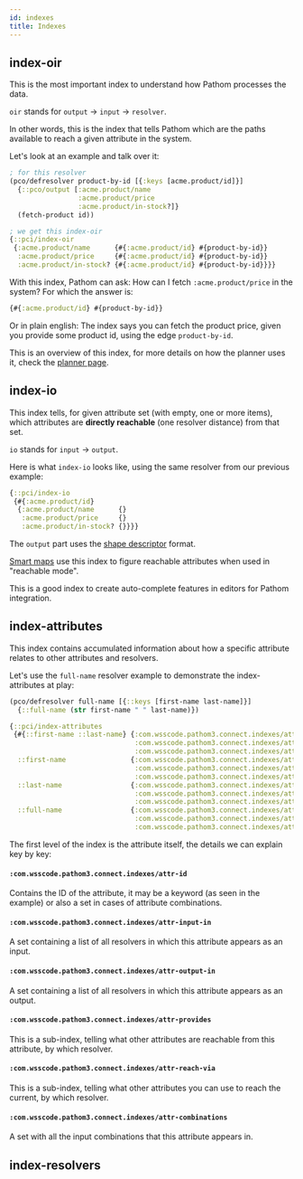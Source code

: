 ```yaml
---
id: indexes
title: Indexes
---
```


## index-oir

This is the most important index to understand how Pathom processes the data.

`oir` stands for `output` → `input` → `resolver`.

In other words, this is the index that tells Pathom which are the paths available to
reach a given attribute in the system.

Let's look at an example and talk over it:

```clojure
; for this resolver
(pco/defresolver product-by-id [{:keys [acme.product/id]}]
  {::pco/output [:acme.product/name
                 :acme.product/price
                 :acme.product/in-stock?]}
  (fetch-product id))

; we get this index-oir
{::pci/index-oir
 {:acme.product/name      {#{:acme.product/id} #{product-by-id}}
  :acme.product/price     {#{:acme.product/id} #{product-by-id}}
  :acme.product/in-stock? {#{:acme.product/id} #{product-by-id}}}}
```

With this index, Pathom can ask: How can I fetch `:acme.product/price` in the system?
For which the answer is:

```clojure
{#{:acme.product/id} #{product-by-id}}
```

Or in plain english: The index says you can fetch the product price, given you provide some
product id, using the edge `product-by-id`.

This is an overview of this index, for more details on how the planner uses it, check
the [planner page](planner.mdx).

## index-io

This index tells, for given attribute set (with empty, one or more items), which attributes
are **directly reachable** (one resolver distance) from that set.

`io` stands for `input` → `output`.

Here is what `index-io` looks like, using the same resolver from our previous example:

```clojure
{::pci/index-io
 {#{:acme.product/id}
  {:acme.product/name      {}
   :acme.product/price     {}
   :acme.product/in-stock? {}}}}
```

The `output` part uses the [shape descriptor](shape-descriptor.mdx) format.

[Smart maps](smart-maps.mdx) use this index to figure reachable attributes when used in "reachable mode".

This is a good index to create auto-complete features in editors for Pathom integration.

## index-attributes

This index contains accumulated information about how a specific attribute relates to
other attributes and resolvers.

Let's use the `full-name` resolver example to demonstrate the index-attributes at play:

```clojure
(pco/defresolver full-name [{::keys [first-name last-name]}]
  {::full-name (str first-name " " last-name)})

{::pci/index-attributes
 {#{::first-name ::last-name} {:com.wsscode.pathom3.connect.indexes/attr-id       #{::first-name ::last-name}
                               :com.wsscode.pathom3.connect.indexes/attr-provides {::full-name #{:full-name}}
                               :com.wsscode.pathom3.connect.indexes/attr-input-in #{full-name}}
  ::first-name                {:com.wsscode.pathom3.connect.indexes/attr-id           ::first-name
                               :com.wsscode.pathom3.connect.indexes/attr-combinations #{#{::first-name ::last-name}}
                               :com.wsscode.pathom3.connect.indexes/attr-input-in     #{full-name}}
  ::last-name                 {:com.wsscode.pathom3.connect.indexes/attr-id           ::last-name
                               :com.wsscode.pathom3.connect.indexes/attr-combinations #{#{::first-name ::last-name}}
                               :com.wsscode.pathom3.connect.indexes/attr-input-in     #{full-name}}
  ::full-name                 {:com.wsscode.pathom3.connect.indexes/attr-id        ::full-name
                               :com.wsscode.pathom3.connect.indexes/attr-reach-via {#{::first-name ::last-name} #{full-name}}
                               :com.wsscode.pathom3.connect.indexes/attr-output-in #{full-name}}}}
```

The first level of the index is the attribute itself, the details we can explain key by
key:

#### `:com.wsscode.pathom3.connect.indexes/attr-id`

Contains the ID of the attribute, it may be a keyword (as seen in the example) or also
a set in cases of attribute combinations.

#### `:com.wsscode.pathom3.connect.indexes/attr-input-in`

A set containing a list of all resolvers in which this attribute appears as an input.

#### `:com.wsscode.pathom3.connect.indexes/attr-output-in`

A set containing a list of all resolvers in which this attribute appears as an output.

#### `:com.wsscode.pathom3.connect.indexes/attr-provides`

This is a sub-index, telling what other attributes are reachable from this attribute, by
which resolver.

#### `:com.wsscode.pathom3.connect.indexes/attr-reach-via`

This is a sub-index, telling what other attributes you can use to reach the current, by
which resolver.

#### `:com.wsscode.pathom3.connect.indexes/attr-combinations`

A set with all the input combinations that this attribute appears in.

## index-resolvers
